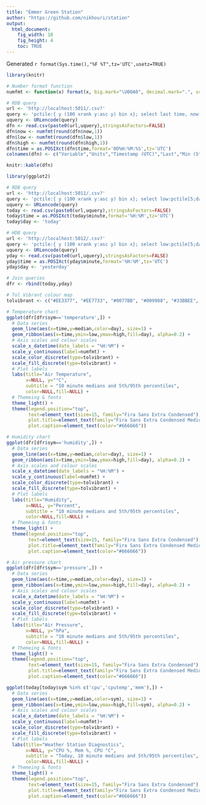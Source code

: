```yaml
---
title: "Emmer Green Station"
author: "https://github.com/nikhouri/station"
output:
  html_document:
    fig_width: 10
    fig_height: 4
    toc: TRUE
---
```

Generated `r format(Sys.time(),"%F %T",tz='UTC',usetz=TRUE)`

```r
library(knitr)

# Number format function
numfmt <- function(x) format(x, big.mark="\U00A0", decimal.mark=".", scientific=FALSE)

# RDB query
url <- 'http://localhost:5011/.csv?'
query <- 'pctile:{ y (100 xrank y:asc y) bin x}; select last time, now:last data, low:pctile[5;data], high:pctile[95;data] by sym,units from obs where host=`garden,sym in `temperature`humidity`pressure'
uquery <- URLencode(query)
dfn <- read.csv(paste0(url,uquery),stringsAsFactors=FALSE)
dfn$now <- numfmt(round(dfn$now,1))
dfn$low <- numfmt(round(dfn$low,1))
dfn$high <- numfmt(round(dfn$high,1))
dfn$time = as.POSIXct(dfn$time,format='0D%H:%M:%S',tz='UTC')
colnames(dfn) <- c("Variable","Units","Timestamp (UTC)","Last","Min (5th%)","Max (95th%)")

knitr::kable(dfn)
```

```r
library(ggplot2)

# RDB query
url <- 'http://localhost:5011/.csv?'
query <- 'pctile:{ y (100 xrank y:asc y) bin x}; select low:pctile[5;data], median:med data, high:pctile[95;data] by date:.z.d,10 xbar time.minute,sym from obs where host=`garden'
uquery <- URLencode(query)
today <- read.csv(paste0(url,uquery),stringsAsFactors=FALSE)
today$time = as.POSIXct(today$minute,format='%H:%M',tz='UTC')
today$day <- 'today'

# HDB query
url <- 'http://localhost:5012/.csv?'
query <- 'pctile:{ y (100 xrank y:asc y) bin x}; select low:pctile[5;data], median:med data, high:pctile[95;data] by date,10 xbar time.minute,sym from obs where host=`garden,date=.z.d-1'
uquery <- URLencode(query)
yday <- read.csv(paste0(url,uquery),stringsAsFactors=FALSE)
yday$time = as.POSIXct(yday$minute,format='%H:%M',tz='UTC')
yday$day <- 'yesterday'

# Join queries
dfr <- rbind(today,yday)

# Tol Vibrant colour map
tolvibrant <- c("#EE3377", "#EE7733", "#0077BB", "#009988", "#33BBEE", "#CC3311", "#BBBBBB")

# Temperature chart
ggplot(dfr[dfr$sym=='temperature',]) +
  # Data series
  geom_line(aes(x=time,y=median,color=day), size=1) +
  geom_ribbon(aes(x=time,ymin=low,ymax=high,fill=day), alpha=0.2) + 
  # Axis scales and colour scales
  scale_x_datetime(date_labels = "%H:%M") +
  scale_y_continuous(label=numfmt) +
  scale_color_discrete(type=tolvibrant) +
  scale_fill_discrete(type=tolvibrant) +
  # Plot labels
  labs(title="Air Temperature",
       x=NULL, y="°C",
       subtitle = "10 minute medians and 5th/95th percentiles",
       color=NULL,fill=NULL) +
  # Themeing & fonts
  theme_light() +
  theme(legend.position="top",
        text=element_text(size=15, family="Fira Sans Extra Condensed"),
        plot.title=element_text(family="Fira Sans Extra Condensed Medium"),
        plot.caption=element_text(color="#666666"))

# Humidity chart
ggplot(dfr[dfr$sym=='humidity',]) +
  # Data series
  geom_line(aes(x=time,y=median,color=day), size=1) +
  geom_ribbon(aes(x=time,ymin=low,ymax=high,fill=day), alpha=0.2) + 
  # Axis scales and colour scales
  scale_x_datetime(date_labels = "%H:%M") +
  scale_y_continuous(label=numfmt) +
  scale_color_discrete(type=tolvibrant) +
  scale_fill_discrete(type=tolvibrant) +
  # Plot labels
  labs(title="Humidity",
       x=NULL, y="Percent",
       subtitle = "10 minute medians and 5th/95th percentiles",
       color=NULL,fill=NULL) +
  # Themeing & fonts
  theme_light() +
  theme(legend.position="top",
        text=element_text(size=15, family="Fira Sans Extra Condensed"),
        plot.title=element_text(family="Fira Sans Extra Condensed Medium"),
        plot.caption=element_text(color="#666666"))

# Air pressure chart
ggplot(dfr[dfr$sym=='pressure',]) +
  # Data series
  geom_line(aes(x=time,y=median,color=day), size=1) +
  geom_ribbon(aes(x=time,ymin=low,ymax=high,fill=day), alpha=0.2) + 
  # Axis scales and colour scales
  scale_x_datetime(date_labels = "%H:%M") +
  scale_y_continuous(label=numfmt) +
  scale_color_discrete(type=tolvibrant) +
  scale_fill_discrete(type=tolvibrant) +
  # Plot labels
  labs(title="Air Pressure",
       x=NULL, y="hPa",
       subtitle = "10 minute medians and 5th/95th percentiles",
       color=NULL,fill=NULL) +
  # Themeing & fonts
  theme_light() +
  theme(legend.position="top",
        text=element_text(size=15, family="Fira Sans Extra Condensed"),
        plot.title=element_text(family="Fira Sans Extra Condensed Medium"),
        plot.caption=element_text(color="#666666"))
```

```r
ggplot(today[today$sym %in% c('cpu','cputemp','mem'),]) +
  # Data series
  geom_line(aes(x=time,y=median,color=sym), size=1) +
  geom_ribbon(aes(x=time,ymin=low,ymax=high,fill=sym), alpha=0.2) + 
  # Axis scales and colour scales
  scale_x_datetime(date_labels = "%H:%M") +
  scale_y_continuous(label=numfmt)+
  scale_color_discrete(type=tolvibrant) +
  scale_fill_discrete(type=tolvibrant) +
  # Plot labels
  labs(title="Weather Station Diagnostics",
       x=NULL, y="CPU %, Mem %, CPU °C",
       subtitle = "Today, 10 minute medians and 5th/95th percentiles",
       color=NULL,fill=NULL) +
  # Themeing & fonts
  theme_light() +
  theme(legend.position="top",
        text=element_text(size=15, family="Fira Sans Extra Condensed"),
        plot.title=element_text(family="Fira Sans Extra Condensed Medium"),
        plot.caption=element_text(color="#666666"))
```
